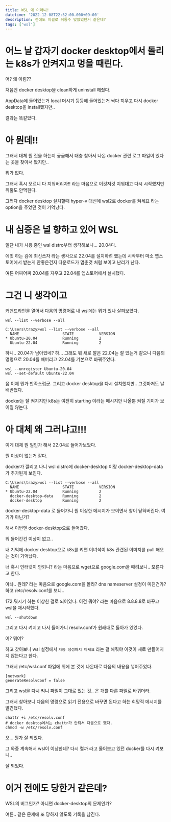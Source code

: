```yaml
---
title: WSL 왜 이러니!
datetime: '2022-12-08T22:52:00.000+09:00'
description: 전에도 이걸로 뒤통수 맞았었던거 같은데?
tags: ['wsl']
---
```


# 어느 날 갑자기 docker desktop에서 돌리는 k8s가 안켜지고 멍을 때린다.

어? 왜 이럼??

처음엔 docker desktop을 clean하게 uninstall 해줬다.

AppData에 들어있는거 local 머시기 등등에 들어있는거 싹다 지우고 다시 docker desktop을 install했지만..

결과는 똑같았다.

# 아 뭔데!!

그래서 대체 뭔 짓을 하는지 궁금해서 대충 찾아서 나온 docker 관련 로그 파일이 있다는 곳을 찾아서 봤지만..

뭐가 없다.

그래서 혹시 모르니 다 지워버리자!! 라는 마음으로 이것저것 지워대고 다시 시작했지만 쥐뿔도 안먹힌다.

그러다 docker desktop 설치할때 hyper-v 대신에 wsl2로 docker를 켜세요 라는 option을 주었던 것이 기억났다.

# 내 심증은 널 향하고 있어 WSL

일단 내가 사용 중인 wsl distro부터 생각해보니... 20.04다.

에잇 하는 김에 최신쓰자 라는 생각으로 22.04를 설치하려 했는데 시작부터 마소 앱스토어에서 받는게 안좋은건지 다운로드가 멈춘것 처럼 보이고 난리가 난다.

여튼 어찌어찌 20.04를 지우고 22.04를 앱스토어에서 설치했다.

# 그건 니 생각이고

커맨드라인을 열어서 다음의 명령어로 내 wsl에는 뭐가 있나 살펴보았다.

```shell
wsl --list --verbose --all
```

```plain
C:\Users\trazy>wsl --list --verbose --all
  NAME                   STATE           VERSION
* Ubuntu-20.04           Running         2
  Ubuntu-22.04           Running         2
```

하니.. 20.04가 남아있네? 하... 그래도 뭐 새로 깔은 22.04는 잘 있는거 같으니 다음의 명령으로 20.04를 빼버리고 22.04를 기본으로 바꿔주었다.

```shell
wsl --unregister Ubuntu-20.04
wsl --set-default Ubuntu-22.04
```

음 이제 뭔가 만족스럽군. 그리고 docker desktop을 다시 설치했지만.. 그것마저도 날 배반했다.

docker는 잘 켜지지만 k8s는 여전히 starting 이라는 메시지만 나올뿐 켜질 기미가 보이질 않는다.

# 아 대체 왜 그러냐고!!!

이게 대체 뭔 일인가 해서 22.04로 들어가보았다.

뭔 이상이 없는거 같다.

docker가 깔리고 나니 wsl distro에 docker-desktop 이랑 docker-desktop-data 가 추가된게 보인다.

```plain
C:\Users\trazy>wsl --list --verbose --all
  NAME                   STATE           VERSION
* Ubuntu-22.04           Running         2
  docker-desktop-data    Running         2
  docker-desktop         Running         2
```

docker-desktop-data 로 들어가니 뭔 이상한 메시지가 보이면서 창이 닫혀버린다. 여기가 아닌가?

해서 이번엔 docker-desktop으로 들어갔다.

뭐 들어간건 이상이 없고..

내 기억에 docker desktop으로 k8s를 켜면 이녀석이 k8s 관련된 이미지를 pull 해오는 것이 기억났다.

너 혹시 인터넷이 안되니? 라는 마음으로 wget으로 google.com을 때려보니.. 모른다고 한다.

아놔.. 뭔데? 라는 마음으로 google.com을 몰라? dns nameserver 설정이 미친건가? 하고 /etc/resolv.conf를 보니..

172.뭐시기 하는 이상한 걸로 되어있다. 이건 뭐야? 라는 마음으로 8.8.8.8로 바꾸고 wsl을 재시작했다.

```plain
wsl --shutdown
```

그리고 다시 켜지고 나서 들어가니 resolv.conf가 원래대로 돌아가 있었다.

어? 뭐여?

하고 찾아보니 wsl 설정에서 `자동 생성하지 마세요` 라는 걸 해줘야 이것이 새로 만들어지지 않는다고 한다.

그래서 /etc/wsl.conf 파일에 위에 본 것에 나온대로 다음의 내용을 넣어주었다.

```plain
[network]
generateResolvConf = false
```

그리고 wsl을 다시 켜니 파일이 그대로 있는 것.. 은 개뿔 다른 파일로 바뀌더라.

그래서 찾아보니 다음의 명령으로 읽기 전용으로 바꾸면 된다고 하는 희망적 메시지를 발견했다.

```shell
chattr +i /etc/resolv.conf
# docker desktop에서는 chattr가 안되서 다음으로 했다.
chmod -w /etc/resolv.conf
```

오... 뭔가 잘 되었다.

그 와중 계속해서 wsl이 이상한데? 다시 켤까 라고 물어보고 있던 docker를 다시 켜보니..

잘 되었다.

# 이거 전에도 당한거 같은데?

WSL의 버그인가? 아니면 docker-desktop의 문제인가?

여튼.. 같은 문제에 또 당하지 않도록 기록을 남긴다.
